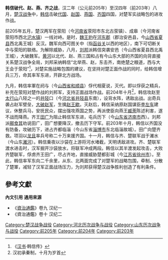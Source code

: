 {{Campaignbox 楚漢戰爭}}
'''韩信破代、赵、燕、齐之战'''，汉二年（公元前205年）至汉四年（前203年）八月，[[楚汉战争|楚汉战争]]中，[[韩信|韩信]]击破[[代_(西汉)|代国]]、[[邯郸郡|赵国]]、[[燕国_(楚汉战争)|燕国]]、[[齐国_(秦楚之际)|齐国]]四国，对楚军实战略包的进攻作战。

前205年五月，楚汉两军在荥阳（今[[河南省|河南省]]荥阳市东北古荥镇）、成皋（今河南省荥阳市西北[[汜水镇|汜水镇]]）一线对峙。是时，[[魏王豹|魏王豹]]在[[河東郡_(中國)|河东郡]]（郡治安邑县，今[[山西省|山西省]][[夏县|夏县]]西北禹王城）反汉。魏军向西可图关中（指[[函谷关|函谷关]]以西的地区），南下可切断关中与荥阳的联络。为解除威胁，八月，[[刘邦|刘邦]]派韩信突袭安邑（今山西省夏县西北禹王城），大破魏军。[[黄河|黄河]]以北代、赵、燕三国和占有今山东大部的齐国的向背直接关系楚汉战争全局，刘邦采纳韩信“北举燕、赵，东击齐，南绝楚之粮道，西与大王会于荥阳”<ref>《[[汉书|汉书]]·韩信传》</ref>，对楚实施战略包围的建议，在坚持对楚正面作战的同时，给韩信增兵三万，命其率军东进，开辟北方战场。

九月，韩信率軍在阏与（今[[山西省|山西省]][[和顺县|和顺县]]）俘代相夏说，灭代。即以俘获之精兵，补充在荥阳对楚作战的刘邦军，支持正面战场作战。前204年十月<ref>汉初承秦制，十月为岁首</ref>，韩信攻赵至[[太行山|太行山]]八陉之一的[[井陉|井陉]]口（今[[河北省|河北省]][[井陉县|井陉县]]东南），设背水阵，诱敌出战。出奇兵袭占赵军壁垒，[[井陉之战|大破赵军]]，生擒[[赵王歇|赵王歇]]。灭赵后，韩信采纳原赵国谋臣[[李左车|李左车]]建议，休整兵马，安抚民众，摆出强攻燕国之势，再派使臣向燕王[[臧荼|臧荼]]陈述利害，遂不战而降燕。齐王[[田广|田广]]为阻止韩信军东进，屯兵历下（今[[山东省|山东省]][[济南市|济南市]]西）。刘邦派[[郦食其|郦食其]]劝说田广，田广想要降汉，撤去历下守军。前203年十月，韩信以齐国没有防备，攻破历下，进占齐都临淄（今山东省[[淄博市|淄博市]]东北临淄故城）。田广向楚齐救。项羽以[[龙且|龙且]]率兵号称二十万来援齐国。十一月，韩信与齐、楚联军战于濰水（今山东[[濰河|濰河]]）。韩信乗夜以沙袋在上游将河水堵截，天明诱敌进攻。齐、楚联军渡水进击时，汉军掘开沙袋放水，将联军冲成两段。韩信以其半渡发起攻击，大败齐楚联军，俘虏齐王田广，尽占齐地，直接威胁楚都彭城（今[[江苏省|江苏省]][[徐州市|徐州市]]）。至此，韩信率军东向二千余里，从东、北两面完成了对楚军的战略包围，牵制、分散了楚軍，减轻了汉军正面战场压力，为刘邦获得楚汉战争胜利创造了有利条件。

==參考文獻==
'''內文引用'''
{{reflist}}
'''通用來源'''
{{refbegin}}
*《[[資治通鑑|資治通鑑]]》卷九 汉纪一
*《資治通鑑》卷十 汉纪二
{{refend}}

{{DEFAULTSORT:H}}
[[Category:楚汉战争战役|Category:楚汉战争战役]]
[[Category:河北历次战争与战役|Category:河北历次战争与战役]]
[[Category:山东历次战争与战役|Category:山东历次战争与战役]]
[[Category:前205年|Category:前205年]]
[[Category:前204年|Category:前204年]]
[[Category:前203年|Category:前203年]]